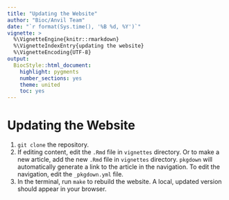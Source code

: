```yaml
---
title: "Updating the Website"
author: "Bioc/Anvil Team"
date: "`r format(Sys.time(), '%B %d, %Y')`"
vignette: >
  %\VignetteEngine{knitr::rmarkdown}
  %\VignetteIndexEntry{updating the website}
  %\VignetteEncoding{UTF-8}
output:
  BiocStyle::html_document:
    highlight: pygments
    number_sections: yes
    theme: united
    toc: yes
---
```


# Updating the Website

1. `git clone` the repository.
2. If editing content, edit the `.Rmd` file in `vignettes` directory. Or to
make a new article, add the new `.Rmd` file in `vignettes` directory. `pkgdown`
will automatically generate a link to the article in the navigation. To edit
the navigation, edit the `_pkgdown.yml` file.
3. In the terminal, run `make` to rebuild the website. A local, updated version
should appear in your browser.
